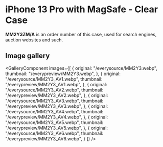 
# iPhone 13 Pro  with MagSafe - Clear Case

<Callout type='info' emoji='👉🏻'>**MM2Y3ZM/A** is an order number of this case, used for search engines, auction websites and such.</Callout>

## Image gallery

<GalleryComponent
    images={[
      {
        original: "/everysource/MM2Y3.webp",
        thumbnail: "/everypreview/MM2Y3.webp",
      },
      {
        original: "/everysource/MM2Y3_AV1.webp",
        thumbnail: "/everypreview/MM2Y3_AV1.webp",
      },
      {
        original: "/everysource/MM2Y3_AV2.webp",
        thumbnail: "/everypreview/MM2Y3_AV2.webp",
      },
      {
        original: "/everysource/MM2Y3_AV3.webp",
        thumbnail: "/everypreview/MM2Y3_AV3.webp",
      },
      {
        original: "/everysource/MM2Y3_AV4.webp",
        thumbnail: "/everypreview/MM2Y3_AV4.webp",
      },
      {
        original: "/everysource/MM2Y3_AV5.webp",
        thumbnail: "/everypreview/MM2Y3_AV5.webp",
      },
      {
        original: "/everysource/MM2Y3_AV6.webp",
        thumbnail: "/everypreview/MM2Y3_AV6.webp",
      }
    ]}
  />
